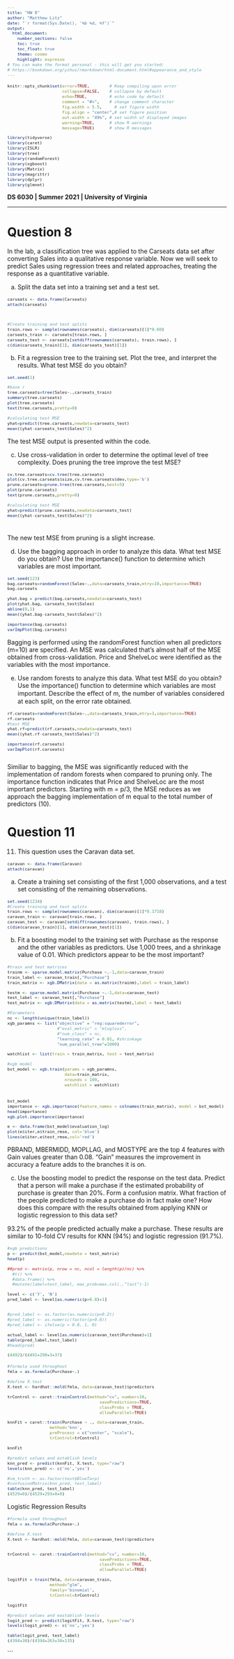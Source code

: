 ```yaml
---
title: "HW 8"
author: "Matthew Litz"
date: "`r format(Sys.Date(), '%b %d, %Y')`"
output:
  html_document:
    number_sections: false    
    toc: true
    toc_float: true
    theme: cosmo
    highlight: espresso    
# You can make the format personal - this will get you started:  
# https://bookdown.org/yihui/rmarkdown/html-document.html#appearance_and_style    
---
```


<!--- Below are global settings for knitr. You can override any of them by adding the changes to individual chunks --->

```r
knitr::opts_chunk$set(error=TRUE,        # Keep compiling upon error
                      collapse=FALSE,    # collapse by default
                      echo=TRUE,         # echo code by default
                      comment = "#>",    # change comment character
                      fig.width = 5.5,     # set figure width
                      fig.align = "center",# set figure position
                      out.width = "49%", # set width of displayed images
                      warning=TRUE,      # show R warnings
                      message=TRUE)      # show R messages

library(tidyverse)
library(caret)
library(ISLR)
library(tree)
library(randomForest)
library(xgboost)
library(Matrix)
library(magrittr)
library(dplyr)
library(glmnet)
```

<!--- Change font sizes (or other css modifications) --->
<style>
h1.title {
  font-size: 2.2em; /* Title font size */
}
h1 {
  font-size: 2em;   /* Header 1 font size */
}
h2 {
  font-size: 1.5em;
}
h3 { 
  font-size: 1.2em;
}
pre {
  font-size: 0.8em;  /* Code and R output font size */
}
</style>



**DS 6030 | Summer 2021 | University of Virginia **

*******************************************


# Question 8
In the lab, a classification tree was applied to the Carseats data set after converting Sales into a qualitative response variable. Now we will seek to predict Sales using regression trees and related approaches, treating the response as a quantitative variable.


(a) Split the data set into a training set and a test set.

```r

carseats <- data.frame(Carseats)
attach(carseats)



#Create training and test splits
train.rows <- sample(rownames(carseats), dim(carseats)[1]*0.60)
carseats_train <- carseats[train.rows, ]
carseats_test <- carseats[setdiff(rownames(carseats), train.rows), ]
c(dim(carseats_train)[1], dim(carseats_test)[1])


```

(b) Fit a regression tree to the training set. Plot the tree, and interpret the results. What test MSE do you obtain?



```r
set.seed(1)

#base r
tree.carseats=tree(Sales~.,carseats_train)
summary(tree.carseats)
plot(tree.carseats)
text(tree.carseats,pretty=0)

#calculating test MSE
yhat=predict(tree.carseats,newdata=carseats_test)
mean((yhat-carseats_test$Sales)^2)


```

The test MSE output is presented within the code.

(c) Use cross-validation in order to determine the optimal level of tree complexity. Does pruning the tree improve the test MSE?


```r


cv.tree.carseats=cv.tree(tree.carseats)
plot(cv.tree.carseats$size,cv.tree.carseats$dev,type='b')
prune.carseats=prune.tree(tree.carseats,best=5)
plot(prune.carseats)
text(prune.carseats,pretty=0)

#calculating test MSE
yhat=predict(prune.carseats,newdata=carseats_test)
mean((yhat-carseats_test$Sales)^2)




```

The new test MSE from pruning is a slight increase.


(d) Use the bagging approach in order to analyze this data. What test MSE do you obtain? Use the importance() function to determine which variables are most important.

```r

set.seed(123)
bag.carseats=randomForest(Sales~.,data=carseats_train,mtry=10,importance=TRUE)
bag.carseats

yhat.bag = predict(bag.carseats,newdata=carseats_test)
plot(yhat.bag, carseats_test$Sales)
abline(0,1)
mean((yhat.bag-carseats_test$Sales)^2)

importance(bag.carseats)
varImpPlot(bag.carseats)


```
Bagging is performed using the randomForest function when all predictors (m=10) are specified.  An MSE was calculated that's almost half of the MSE obtained from cross-validation.  Price and ShelveLoc were identified as the variables with the most importance.



(e) Use random forests to analyze this data. What test MSE do you obtain? Use the importance() function to determine which variables are most important. Describe the eﬀect of m, the number of variables considered at each split, on the error rate obtained.



```r

rf.carseats=randomForest(Sales~.,data=carseats_train,mtry=3,importance=TRUE)
rf.carseats
#test MSE
yhat.rf=predict(rf.carseats,newdata=carseats_test)
mean((yhat.rf-carseats_test$Sales)^2)

importance(rf.carseats)
varImpPlot(rf.carseats)



```

Similiar to bagging, the MSE was significantly reduced with the implementation of random forests when compared to pruning only.  The importance function indicates that Price and ShelveLoc are the most important predictors.  Starting with m = p/3, the MSE reduces as we approach the bagging implementation of m equal to the total number of predictors (10).



# Question 11
11. This question uses the Caravan data set.

```r

caravan <- data.frame(Caravan)
attach(caravan)

```


(a) Create a training set consisting of the first 1,000 observations, and a test set consisting of the remaining observations.

```r

set.seed(1234)
#Create training and test splits
train.rows <- sample(rownames(caravan), dim(caravan)[1]*0.1718)
caravan_train <- caravan[train.rows, ]
caravan_test <- caravan[setdiff(rownames(caravan), train.rows), ]
c(dim(caravan_train)[1], dim(caravan_test)[1])

```


(b) Fit a boosting model to the training set with Purchase as the response and the other variables as predictors. Use 1,000 trees, and a shrinkage value of 0.01. Which predictors appear to be the most important?

```r

#train and test matrices
trainm <- sparse.model.matrix(Purchase ~.-1,data=caravan_train)
train_label <- caravan_train[,"Purchase"]
train_matrix <- xgb.DMatrix(data = as.matrix(trainm),label = train_label)

testm <- sparse.model.matrix(Purchase ~.-1,data=caravan_test)
test_label <- caravan_test[,"Purchase"]
test_matrix <- xgb.DMatrix(data = as.matrix(testm),label = test_label)

#Parameters
nc <- length(unique(train_label))
xgb_paramns <- list("objective" = "reg:squarederror",
                    #"eval_metric" = "mlogloss",
                    #"num_class" = nc,
                    "learning_rate" = 0.01, #shrinkage
                    "num_parallel_tree"=1000)

watchlist <- list(train = train_matrix, test = test_matrix)

#xgb model
bst_model <- xgb.train(params = xgb_paramns,
                       data=train_matrix,
                       nrounds = 100,
                       watchlist = watchlist)



```


```r

bst_model
importance <- xgb.importance(feature_names = colnames(train_matrix), model = bst_model)
head(importance)
xgb.plot.importance(importance)

e <- data.frame(bst_model$evaluation_log)
plot(e$iter,e$train_rmse, col='blue') 
lines(e$iter,e$test_rmse,col='red')

```

PBRAND, MBERMIDD, MOPLLAG, and MOSTYPE are the top 4 features with Gain values greater than 0.08.  "Gain" measures the improvement in accuracy a feature adds to the branches it is on.


(c) Use the boosting model to predict the response on the test data.  Predict that a person will make a purchase if the estimated probability of purchase is greater than 20%. Form a confusion matrix. What fraction of the people predicted to make a purchase do in fact make one? How does this compare with the results obtained from applying KNN or logistic regression to this data set?

93.2% of the people predicted actually make a purchase.  These results are similar to 10-fold CV results for KNN (94%) and logistic regression (91.7%).
 

```r

#xgb predictions
p <- predict(bst_model,newdata = test_matrix)
head(p)

##pred <- matrix(p, nrow = nc, ncol = length(p)/nc) %>%
  #t() %>% 
  #data.frame() %>%
  #mutate(label=test_label, max_prob=max.col(.,"last")-1)

level <- c('Y', 'N')
pred_label <- level[as.numeric(p>0.8)+1]


#pred_label <- as.factor(as.numeric(p>0.2))
#pred_label <- as.numeric(factor(p>0.8))
#pred_label <- ifelse(p > 0.8, 1, 0)

actual_label <- level[as.numeric(caravan_test$Purchase)+1]
table(pred_label,test_label)
#head(pred)

(4492)/(4492+290+3+37)

```

```r

#formula used throughout
fmla = as.formula(Purchase~.)

#define X.test
X.test <- hardhat::mold(fmla, data=caravan_test)$predictors

trControl <- caret::trainControl(method="cv", number=10,
                                     savePredictions=TRUE,
                                     classProbs = TRUE,
                                     allowParallel=TRUE)

knnFit = caret::train(Purchase ~ ., data=caravan_train, 
                 method='knn',
                 preProcess = c("center", "scale"),
                 trControl=trControl)

knnFit

#predict values and establish levels
knn_pred <- predict(knnFit, X.test, type="raw")
levels(knn_pred) <- c('no','yes')

#cm_truth <- as.factor(test$BlueTarp)
#confusionMatrix(knn_pred, test_label)
table(knn_pred, test_label)
(4529+0)/(4529+293+0+0)

```




Logistic Regression Results


```r

#formula used throughout
fmla = as.formula(Purchase~.)

#define X.test
X.test <- hardhat::mold(fmla, data=caravan_test)$predictors


trControl <- caret::trainControl(method="cv", number=10,
                                     savePredictions=TRUE,
                                     classProbs = TRUE,
                                     allowParallel=TRUE)

logitFit = train(fmla, data=caravan_train,
                 method="glm",
                 family='binomial',  
                 trControl=trControl)

logitFit

#predict values and eastablish levels
logit_pred <- predict(logitFit, X.test, type="raw")
levels(logit_pred) <- c('no','yes')

table(logit_pred, test_label)
(4394+30)/(4394+263+30+135)

```






```

